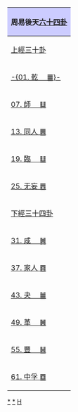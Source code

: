 {| class="toccolours wikitable" style="margin: auto; table-layout: fixed; text-align: center"
|-
!colspan="6" style="background: #ccccff"|周易後天[[六十四卦#周易後天六十四卦|六十四卦]]
|-
!colspan="6"|[[周易六十四卦列表#上經|上經三十卦]]
|- style="background: LightCyan"
|[[周易六十四卦列表#乾|-{01. 乾　 ䷀}-]]||[[周易六十四卦列表#坤|02. 坤　 ䷁]]||[[周易六十四卦列表#屯|03. 屯　 ䷂]]||[[周易六十四卦列表#蒙|04. 蒙　 ䷃]]||[[周易六十四卦列表#需|05. 需　 ䷄]]||[[周易六十四卦列表#訟|06. 訟　 ䷅]]
|- style="background: LightCyan"
|[[周易六十四卦列表#師|07. 師　 ䷆]]||[[周易六十四卦列表#比|08. 比　 ䷇]]||[[周易六十四卦列表#小畜|09. 小畜 ䷈]]||[[周易六十四卦列表#履|10. 履　 ䷉]]||[[周易六十四卦列表#泰|11. 泰　 ䷊]]||[[周易六十四卦列表#否|12. 否　 ䷋]]
|- style="background: LightCyan"
|[[周易六十四卦列表#同人|13. 同人 ䷌]]||[[周易六十四卦列表#大有|14. 大有 ䷍]]||[[周易六十四卦列表#謙|15. 謙　 ䷎]]||[[周易六十四卦列表#豫|16. 豫　 ䷏]]||[[周易六十四卦列表#隨|17. 隨　 ䷐]]||[[周易六十四卦列表#蠱|18. 蠱　 ䷑]]
|- style="background: LightCyan"
|[[周易六十四卦列表#臨|19. 臨　 ䷒]]||[[周易六十四卦列表#觀|20. 觀　 ䷓]]||[[周易六十四卦列表#噬嗑|21. 噬嗑 ䷔]]||[[周易六十四卦列表#賁|22. 賁　 ䷕]]||[[周易六十四卦列表#剝|23. 剝　 ䷖]]||[[周易六十四卦列表#復|24. 復　 ䷗]]
|- style="background: LightCyan"
|[[周易六十四卦列表#无妄|25. 无妄 ䷘ ]]||[[周易六十四卦列表#大畜|26. 大畜 ䷙]]||[[周易六十四卦列表#頤|27. 頤　 ䷚ ]]||[[周易六十四卦列表#大過|28. 大過 ䷛]]||[[周易六十四卦列表#坎|29. 坎　 ䷜]]||[[周易六十四卦列表#離|30. 離　 ䷝]]
|-
!colspan="6"|[[周易六十四卦列表#下經|下經三十四卦]]
|- style="background: SeaShell"
|[[周易六十四卦列表#咸|31. 咸　 ䷞]]||[[周易六十四卦列表#恆|32. 恆　 ䷟]]||[[周易六十四卦列表#遯|33. 遯　 ䷠]]||[[周易六十四卦列表#大壯|34. 大壯 ䷡]]||[[周易六十四卦列表#晉|35. 晉　 ䷢]]||[[周易六十四卦列表#明夷|36. 明夷 ䷣]]
|- style="background: SeaShell"
|[[周易六十四卦列表#家人|37. 家人 ䷤]]||[[周易六十四卦列表#睽|38. 睽　 ䷥]]||[[周易六十四卦列表#蹇|39. 蹇　 ䷦]]||[[周易六十四卦列表#解|40. 解　 ䷧]]||[[周易六十四卦列表#損|41. 損　 ䷨]]||[[周易六十四卦列表#益|42. 益　 ䷩]]
|- style="background: SeaShell"
|[[周易六十四卦列表#夬|43. 夬　 ䷪]]||[[周易六十四卦列表#姤|44. 姤　 ䷫]]||[[周易六十四卦列表#萃|45. 萃　 ䷬]]||[[周易六十四卦列表#升|46. 升　 ䷭]]||[[周易六十四卦列表#困|47. 困　 ䷮]]||[[周易六十四卦列表#井|48. 井　 ䷯]]
|- style="background: SeaShell"
|[[周易六十四卦列表#革|49. 革　 ䷰]]||[[周易六十四卦列表#鼎|50. 鼎　 ䷱]]||[[周易六十四卦列表#震|51. 震　 ䷲]]||[[周易六十四卦列表#艮|52. 艮　 ䷳]]||[[周易六十四卦列表#漸|53. 漸　 ䷴]]||[[周易六十四卦列表#歸妹|54. 歸妹 ䷵]]
|- style="background: SeaShell"
|[[周易六十四卦列表#豐|55. 豐　 ䷶]]||[[周易六十四卦列表#旅|56. 旅　 ䷷]]||[[周易六十四卦列表#巽|57. 巽　 ䷸]]||[[周易六十四卦列表#兌|58. 兌　 ䷹]]||[[周易六十四卦列表#渙|59. 渙　 ䷺]]||[[周易六十四卦列表#節|60. 節　 ䷻]]
|- style="background: SeaShell"
|[[周易六十四卦列表#中孚|61. 中孚 ䷼]]||[[周易六十四卦列表#小過|62. 小過 ䷽]]||[[周易六十四卦列表#既濟|63. 既濟 ䷾]]||[[周易六十四卦列表#未濟|64. 未濟 ䷿]]
|}<noinclude>

[[Category:六十四卦|*]]
[[Category:易经|*]]
[[Category:中國哲學模板|H]]
</noinclude>